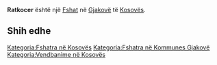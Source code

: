 {{Fshat në Kosovës
 | Emri                = Ratkocer
| srp_N_name = Ratkocer
| srp_N_FULL_NAME_RO = Ratkocer
| srp_N_FULL_NAME_ND_RO = Ratkocer
| srp_N_SORT_NAME_RG = RATKOCER
| srp_N_FULL_NAME_RG = Ratkocer
| srp_N_FULL_NAME_ND_RG = Ratkocer
| std_V_name = Retkocer
| std_V_FULL_NAME_RO = Retkocer
| std_V_FULL_NAME_ND_RO = Retkocer
| std_V_SORT_NAME_RG = RETKOCER
| std_V_FULL_NAME_RG = Retkocer
| std_V_FULL_NAME_ND_RG = Retkocer

 | Emri (Rasa dhanore) = 
 | Figura              = 
 | Shteti              = Kosovo
 | Komuna              = Gjakovë
 | Kodi postar         = 
 | Sipërfaqja          = 

 | Popullsia           = 

 | Regj. i popullsisë  = 
 | Dend. e popullsisë  = 
 | Faqja zyrtare       = 
 <!--- Koordinatat ----> 
 | Gjerësia            = 42.401389
 | Gjatësia            = 21.190556
 | Lartësia            = 
}}
'''Ratkocer''' është një [[Fshat]] në [[Gjakovë]] të [[Kosovës]].

<!-- == Gjeografia == -->
<!-- == Historia == -->
<!-- == Demografia == -->
== Shih edhe ==
{{Komuna Gjakovë}}
{{Kosovo-Administrata-Cung}}

[[Kategoria:Fshatra në Kosovës]]
[[Kategoria:Fshatra në Kommunes Gjakovë]]
[[Kategoria:Vendbanime në Kosovës]]